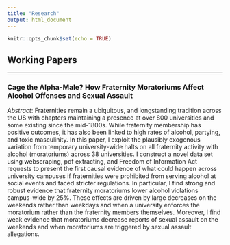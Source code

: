 ```yaml
---
title: "Research"
output: html_document
---
```


```r
knitr::opts_chunk$set(echo = TRUE)
```

## Working Papers
***
### Cage the Alpha-Male? How Fraternity Moratoriums Affect Alcohol Offenses and Sexual Assault

*Abstract*: Fraternities remain a ubiquitous, and longstanding tradition across the US with chapters maintaining a presence at over 800 universities and some existing since the mid-1800s. While fraternity membership has positive outcomes, it has also been linked to high rates of alcohol, partying, and toxic masculinity. In this paper, I exploit the plausibly exogenous variation from temporary university-wide halts on all fraternity activity with alcohol (moratoriums) across 38 universities. I construct a novel data set using webscraping, pdf extracting, and Freedom of Information Act requests to present the first causal evidence of what could happen across university campuses if fraternities were prohibited from serving alcohol at social events and faced stricter regulations. In particular, I find strong and robust evidence that fraternity moratoriums lower alcohol violations campus-wide by 25%. These effects are driven by large decreases on the weekends rather than weekdays and when a university enforces the moratorium rather than the fraternity members themselves. Moreover, I find weak evidence that moratoriums decrease reports of sexual assault on the weekends and when moratoriums are triggered by sexual assault allegations. 

